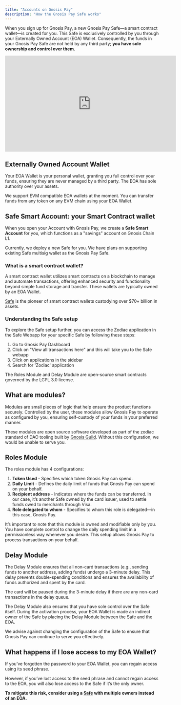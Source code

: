 ```yaml
---
title: "Accounts on Gnosis Pay"
description: "How the Gnosis Pay Safe works"
---
```


When you sign up for Gnosis Pay, a new Gnosis Pay Safe—a smart contract wallet—is created for you. 
This Safe is exclusively controlled by you through your Externally Owned Account (EOA) Wallet. 
Consequently, the funds in your Gnosis Pay Safe are not held by any third party; **you have sole ownership and control over them**.

<Frame>
<iframe width="560" height="315" src="https://www.youtube.com/embed/_-FoBiwBJTA?si=-6VlRlqqdYuJhW4j" title="YouTube video player" frameborder="0" allow="accelerometer; autoplay; clipboard-write; encrypted-media; gyroscope; picture-in-picture; web-share" referrerpolicy="strict-origin-when-cross-origin" allowfullscreen></iframe>
</Frame>

## Externally Owned Account Wallet 

Your EOA Wallet is your personal wallet, granting you full control over your funds, ensuring they are never managed by a third party. 
The EOA has sole authority over your assets.

We support EVM compatible EOA wallets at the moment. 
You can transfer funds from any token on any EVM chain using your EOA Wallet.

## Safe Smart Account: your Smart Contract wallet

When you open your Account with Gnosis Pay, we create a **Safe Smart Account** for you, 
which functions as a "savings" account on Gnosis Chain L1. 

Currently, we deploy a new Safe for you. We have plans on supporting existing 
Safe multisig wallet as the Gnosis Pay Safe.

 
### What is a smart contract wallet? 

A smart contract wallet utilizes smart contracts on a blockchain to manage and automate transactions, 
offering enhanced security and functionality beyond simple fund storage and transfer. 
These wallets are typically owned by an EOA Wallet.

[Safe](https://safe.global/) is the pioneer of smart contract wallets custodying over $70+ billion in assets.

### Understanding the Safe setup 

To explore the Safe setup further, you can access the Zodiac application in the Safe Webapp for your specific Safe by following these steps:

1. Go to Gnosis Pay Dashboard
2. Click on "View all transactions here" and this will take you to the Safe webapp
3. Click on applications in the sidebar
4. Search for 'Zodiac' application

The Roles Module and Delay Module are open-source smart contracts governed by the LGPL 3.0 license.

## What are modules? 

Modules are small pieces of logic that help ensure the product functions securely. 
Controlled by the user, these modules allow Gnosis Pay to operate as configured by you, 
ensuring self-custody of your funds in your preferred manner.

These modules are open source software developed as part of the zodiac standard of DAO tooling built by [Gnosis Guild](https://www.gnosisguild.org/).
Without this configuration, we would be unable to serve you.
 
## Roles Module

The roles module has 4 configurations: 

1. **Token Used** - Specifies which token Gnosis Pay can spend. 
2. **Daily Limit** - Defines the daily limit of funds that Gnosis Pay can spend on your behalf.
3. **Recipient address** - Indicates where the funds can be transferred. In our case, it’s another Safe owned by the card issuer, used to settle funds owed to merchants through Visa. 
4. **Role delegated to whom** - Specifies to whom this role is delegated—in this case, Gnosis Pay. 

It’s important to note that this module is owned and modifiable only by you. You have complete control to change the daily spending limit in a permissionless way whenever you desire. This setup allows Gnosis Pay to process transactions on your behalf.

## Delay Module

The Delay Module ensures that all non-card transactions (e.g., sending funds to another address, adding funds) undergo a 3-minute delay. 
This delay prevents double-spending conditions and ensures the availability of funds authorized and spent by the card.

<Warning>
The card will be paused during the 3-minute delay if there are any non-card transactions in the delay queue.
</Warning>

The Delay Module also ensures that you have sole control over the Safe itself. 
During the activation process, your EOA Wallet is made an indirect owner of the Safe by placing the Delay Module between the Safe and the EOA.

We advise against changing the configuration of the Safe to ensure that Gnosis Pay can continue to serve you effectively.

## What happens if I lose access to my EOA Wallet?

If you’ve forgotten the password to your EOA Wallet, you can regain access using its seed phrase.

<Warning>
However, if you’ve lost access to the seed phrase and cannot regain access to the EOA, you will also lose access to the Safe if it’s the only owner.
</Warning>

**To mitigate this risk, consider using a [Safe](https://safe.global/) with multiple owners instead of an EOA.**

